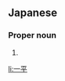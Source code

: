 ==Japanese==
{{ja-kanjitab|いつ|k1=いっ|へい|k2=ぺい|yomi=o}}

===Proper noun===
{{ja-pos|proper|いっぺい}}

# {{given name|male|lang=ja|sort=いっぺい}}

[[li:一平]]